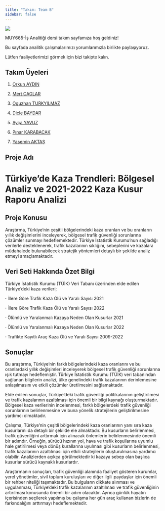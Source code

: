 ```yaml
---
title: "Takım: Team B"
sidebar: false 
---
```


![](images/DALL·E%202024-05-14%2011.48.52%20-%20A%20sleek%20and%20professional%20GitHub%20profile%20cover%20for%20a%20student%20using%20R%20programming.%20The%20design%20should%20include%20elements%20specific%20to%20R%20programming%20such%20as%20.webp)

MUY665-İş Analitiği dersi takım sayfamıza hoş geldiniz!

Bu sayfada analitik çalışmalarımızı yorumlarımızla birlikte paylaşıyoruz.

Lütfen faaliyetlerimizi görmek için bizi takipte kalın.

## Takım Üyeleri

1.  [Orkun AYDIN](/takim/orkun.qmd)

2.  [Mert CAGLAR](/takim/Mert_Caglar.qmd)

3.  [Oguzhan TURKYILMAZ](/takim/oguzhan.qmd)

4.  [Dicle BAYDAR](/takim/dicle.qmd)

5.  [Ayça YAVUZ](/takim/ayca.qmd)

6.  [Pınar KARABACAK](/takim/pinar.qmd)

7.  [Yasemin AKTAŞ](/takim/yasemin.qmd)

## Proje Adı

# **Türkiye’de Kaza Trendleri: Bölgesel Analiz ve 2021-2022 Kaza Kusur Raporu Analizi**

## Proje Konusu

Araştırma, Türkiye'nin çeşitli bölgelerindeki kaza oranları ve bu oranların yıllık değişimlerini inceleyerek, bölgesel trafik güvenliği sorunlarına çözümler sunmayı hedeflemektedir. Türkiye İstatistik Kurumu'nun sağladığı verilerle desteklenerek, trafik kazalarının sıklığını, sebeplerini ve kazalara müdahalede bulunabilecek stratejik yöntemleri detaylı bir şekilde analiz etmeyi amaçlamaktadır.

## Veri Seti Hakkında Özet Bilgi

Türkiye İstatistik Kurumu (TÜİK) Veri Tabanı üzerinden elde edilen Türkiye’deki kaza verileri;

· İllere Göre Trafik Kaza Ölü ve Yaralı Sayısı 2021

· İllere Göre Trafik Kaza Ölü ve Yaralı Sayısı 2022

· Ölümlü ve Yaralanmalı Kazaya Neden Olan Kusurlar 2021

· Ölümlü ve Yaralanmalı Kazaya Neden Olan Kusurlar 2022

· Trafikte Kayıtlı Araç Kaza Ölü ve Yaralı Sayısı 2009-2022

## Sonuçlar

Bu araştırma, Türkiye'nin farklı bölgelerindeki kaza oranlarını ve bu oranlardaki yıllık değişimleri inceleyerek bölgesel trafik güvenliği sorunlarına ışık tutmayı hedeflemiştir. Türkiye İstatistik Kurumu (TÜİK) veri tabanından sağlanan bilgilerin analizi, ülke genelindeki trafik kazalarının derinlemesine anlaşılmasını ve etkili çözümler üretilmesini sağlamaktadır.

Elde edilen sonuçlar, Türkiye'deki trafik güvenliği politikalarının geliştirilmesi ve trafik kazalarının azaltılması için önemli bir bilgi kaynağı oluşturmaktadır. Bölgesel kaza verilerinin incelenmesi, farklı bölgelerdeki trafik güvenliği sorunlarının belirlenmesine ve buna yönelik stratejilerin geliştirilmesine yardımcı olmaktadır.

Çalışma, Türkiye'nin çeşitli bölgelerindeki kaza oranlarının yanı sıra kaza kusurlarını da detaylı bir şekilde ele almaktadır. Bu kusurların belirlenmesi, trafik güvenliğini arttırmak için alınacak önlemlerin belirlenmesinde önemli bir adımdır. Örneğin, sürücü hızının yol, hava ve trafik koşullarına uyumlu hale getirilmesi veya dönüş kurallarına uyulması gibi kusurların belirlenmesi, trafik kazalarının azaltılması için etkili stratejilerin oluşturulmasına yardımcı olabilir. Analizlerden açıkça görülmektedir ki kazaya sebep olan başlıca kusurlar sürücü kaynaklı kusurlardır.

Araştırmanın sonuçları, trafik güvenliği alanında faaliyet gösteren kurumlar, yerel yönetimler, sivil toplum kuruluşları ve diğer ilgili paydaşlar için önemli bir rehber niteliği taşımaktadır. Bu bulguların dikkate alınması ve uygulanması, Türkiye'deki trafik kazalarının azaltılması ve trafik güvenliğinin artırılması konusunda önemli bir adım olacaktır. Ayrıca günlük hayatın içerisinden seçilerek yapılmış bu çalışma her gün araç kullanan bizlerin de farkındalığını arttırmayı hedeflemektedir.
